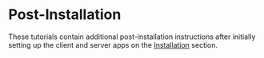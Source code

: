 
# Post-Installation

These tutorials contain additional post-installation instructions after initially setting up the client and server apps on the [Installation](/installation) section.

<Cards>
  <Card title="Web Map / AMIA Villages" href="/post-installation/webmap" />
  <Card title="PDF Bulletins" href="#" />
  <Card title="Opengraph Settings" href="#" />
  <Card title="Google Search Console" href="#" />
</Cards>